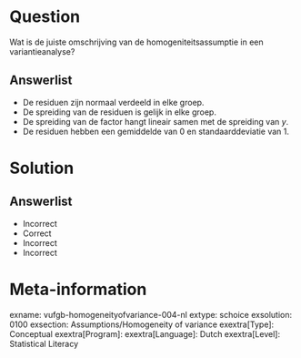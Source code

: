 Question
========
  
Wat is de juiste omschrijving van de homogeniteitsassumptie in een variantieanalyse?
  
Answerlist
----------
* De residuen zijn normaal verdeeld in elke groep.
* De spreiding van de residuen is gelijk in elke groep.
* De spreiding van de factor hangt lineair samen met de spreiding van *y*.
* De residuen hebben een gemiddelde van 0 en standaarddeviatie van 1.

Solution
========

Answerlist
----------
* Incorrect
* Correct
* Incorrect
* Incorrect

Meta-information
================
exname: vufgb-homogeneityofvariance-004-nl
extype: schoice
exsolution: 0100
exsection: Assumptions/Homogeneity of variance
exextra[Type]: Conceptual
exextra[Program]: 
exextra[Language]: Dutch
exextra[Level]: Statistical Literacy